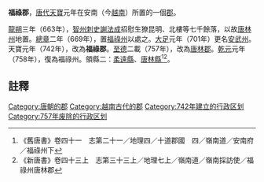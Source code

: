 '''福祿郡'''，[[唐代|唐代]][[天宝_(唐朝)|天寶]]元年在安南（今[[越南|越南]]）所置的一個[[郡|郡]]。

[[龍朔|龍朔]]三年（663年），[[智州|智州]][[刺史|刺史]][[謝法成|謝法成]]招慰生獠昆明、北樓等七千餘落，以故[[唐林州|唐林州]]地置。[[總章|總章]]二年（669年），置[[福祿州|福祿州]]以處之。[[大足_(年号)|大足]]元年（701年）更名[[安武州|安武州]]。天寶元年（742年），改為'''福祿郡'''。[[至德_(唐朝)|至德]]二載（757年），改為[[唐林郡|唐林郡]]。[[乾元_(唐朝)|乾元]]元年（758年），復為福祿州。領縣二：[[柔远县_(越南)|柔遠縣]]、[[唐林县_(安南)|唐林縣]]<ref>《舊唐書》卷四十一　志第二十一／地理四／十道郡國　四／嶺南道／安南府／福祿州下</ref><ref>《新唐書》卷四十三上　志第三十三上／地理七上／嶺南道／嶺南採訪使／福祿州唐林郡</ref>。

==註釋==
{{reflist}}

{{唐朝行政区划小作品}}
[[Category:唐朝的郡|Category:唐朝的郡]]
[[Category:越南古代的郡|Category:越南古代的郡]]
[[Category:742年建立的行政区划|Category:742年建立的行政区划]]
[[Category:757年废除的行政区划|Category:757年废除的行政区划]]